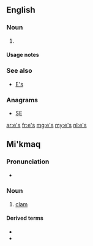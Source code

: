 {{also|Appendix:Variations of "es"}}
==English==

===Noun===
{{head|en|noun plural form}}

# {{plural of|e|lang=en}}

====Usage notes====
{{U:en:plurals of letters}}

===See also===
* [[E's]]

===Anagrams===
* [[SE#English|SE]]

[[ar:e's]]
[[fr:e's]]
[[mg:e's]]
[[my:e's]]
[[nl:e's]]

==Mi'kmaq==

===Pronunciation===
* {{IPA|/eːs/|[eːs]|lang=mic}}

===Noun===
{{mic-noun|an|e'sig|e'sl}}

# [[clam]]

====Derived terms====
* {{l|mic|sasqale's}}
* {{l|mic|saqsgale's}}